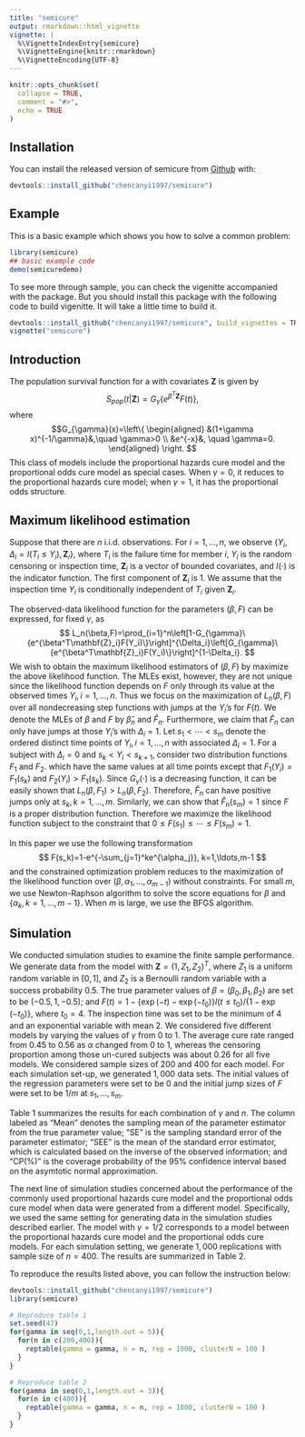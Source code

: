 ```yaml
---
title: "semicure"
output: rmarkdown::html_vignette
vignette: |
  %\VignetteIndexEntry{semicure} 
  %\VignetteEngine{knitr::rmarkdown} 
  %\VignetteEncoding{UTF-8}
---
```


```r
knitr::opts_chunk$set(
  collapse = TRUE,
  comment = "#>",
  echo = TRUE
)
```

## Installation

You can install the released version of semicure from [Github](https://github.com/chencanyi1997/semicure) with:

``` r
devtools::install_github("chencanyi1997/semicure")
```

## Example

This is a basic example which shows you how to solve a common problem:

```r
library(semicure)
## basic example code
demo(semicuredemo)
```

To see more through sample, you can check the vigenitte accompanied with the package. But you should install this package with the following code to build vigenitte. It will take a little time to build it.
```r
devtools::install_github("chencanyi1997/semicure", build_vignettes = TRUE, force = TRUE)
vignette("semicure")
```

## Introduction
The population survival function for a with covariates $\mathbf{Z}$ is given by
$$
S_{pop}(t|\mathbf{Z})=G_{\gamma}\{e^{\beta^T\mathbf{Z}}F(t)\},
$$
where
$$G_{\gamma}(x)=\left\{
\begin{aligned}
&(1+\gamma x)^{-1/\gamma}&,\quad \gamma>0 \\
&e^{-x}&, \quad \gamma=0.
\end{aligned}
\right.
$$
This class of models include the proportional hazards cure model and the proportional odds cure model as special cases. When $\gamma=0$, it reduces to the proportional hazards cure model; when $\gamma=1$, it has the proportional odds structure.

## Maximum likelihood estimation
Suppose that there are $n$ i.i.d. observations. For $i=1,\ldots,n$, we observe $\{Y_i,\Delta_i=I(T_i \leq Y_i),\mathbf{Z}_i\}$, where $T_i$ is the failure time for member $i$, $Y_i$ is the random censoring or inspection time,
$\mathbf{Z}_i$ is a vector of bounded covariates, and $I(\cdot)$ is the indicator function. The first component of $\mathbf{Z}_i$ is $1$. We assume that the inspection time $Y_i$ is conditionally independent of $T_i$ given $\mathbf{Z}_i$.

The observed-data likelihood function for the parameters $(\beta,F)$ can be expressed, for fixed $\gamma$, as
$$
L_n(\beta,F)=\prod_{i=1}^n\left[1-G_{\gamma}\{e^{\beta^T\mathbf{Z}_i}F(Y_i)\}\right]^{\Delta_i}\left[G_{\gamma}\{e^{\beta^T\mathbf{Z}_i}F(Y_i)\}\right]^{1-\Delta_i}.
$$
We wish to obtain the maximum likelihood estimators of $(\beta,F)$ by maximize the above likelihood function. The MLEs exist, however, they are not unique since the likelihood function depends on $F$ only through its value at the observed times $Y_i,i=1,\ldots,n$. Thus we focus on the maximization of $L_n(\beta,F)$ over all nondecreasing step functions with jumps at the $Y_i$'s for $F(t)$. We denote the MLEs of $\beta$ and $F$ by $\hat{\beta}_n$ and $\hat{F}_n$. Furthermore, we claim that $\hat{F}_n$ can only have jumps at those $Y_i$'s with $\Delta_i=1$. Let $s_1<\cdots<s_m$ denote the ordered distinct time points of $Y_i,i=1,\ldots,n$ with associated $\Delta_i=1$. For a subject with $\Delta_i=0$ and $s_k<Y_i<s_{k+1}$, consider two distribution functions $F_1$ and $F_2$. which have the same values at all time points except that $F_1(Y_i)=F_1(s_k)$ and $F_2(Y_i)>F_1(s_k)$. Since $G_{\gamma}(\cdot)$ is a decreasing function, it can be easily shown that $L_n(\beta,F_1)>L_n(\beta,F_2)$. Therefore, $\hat{F}_n$ can have positive jumps only at $s_k,k=1,\ldots,m$. Similarly, we can show that $\hat{F}_n(s_m)=1$ since $F$ is a proper distribution function. Therefore we maximize the likelihood function subject to the constraint that $0\leq F(s_1)\leq \cdots \leq F(s_m)=1$.

In this paper we use the following transformation
$$
F(s_k)=1-e^{-\sum_{j=1}^ke^{\alpha_j}}, k=1,\ldots,m-1
$$
and the constrained optimization problem reduces to the maximization of the likelihood function over $(\beta,\alpha_1,\ldots,\alpha_{m-1})$ without constraints. For small $m$, we use Newton-Raphson algorithm to solve the score equations for $\beta$ and $\{\alpha_k,k=1,\ldots,m-1\}$. When $m$ is large, we use the BFGS algorithm.

## Simulation
We conducted simulation studies to examine the finite sample performance. We generate data from the model with $\mathbf{Z}=(1,Z_1,Z_2)^T$, where $Z_1$ is a uniform random variable in $[0,1]$, and $Z_2$ is a Bernoulli random variable with a success probability $0.5$. The true parameter values of $\beta=(\beta_0,\beta_1,\beta_2)$ are set to be $(-0.5,1,-0.5)$; and $F(t)=1-\{\exp(-t)-\exp(-t_0)\}I(t\leq t_0)/\{1-\exp(-t_0)\}$, where $t_0=4$. The inspection time was set to be the minimum of $4$ and an exponential variable with mean $2$. We considered five different models by varying the values of $\gamma$ from $0$ to $1$. The average cure rate ranged from $0.45$ to $0.56$ as $\alpha$ changed from $0$ to $1$, whereas the censoring proportion among those un-cured subjects was about $0.26$ for all five models. We considered sample sizes of $200$ and $400$ for each model. For each simulation set-up, we generated $1,000$ data sets. The initial values of the regression parameters were set to be $0$ and the initial jump sizes of $F$ were set to be $1/m$ at $s_1,\ldots,s_m$.

Table $1$ summarizes the results for each combination of $\gamma$ and $n$. The column labeled as "Mean" denotes the sampling mean of the parameter estimator from the true parameter value; "SE" is the sampling standard error of the parameter estimator; "SEE" is the mean of the standard error estimator, which is calculated based on the inverse of the observed information; and "CP(%)" is the coverage probability of the $95\%$ confidence interval based on the asymtotic normal approximation.


\begin{table}[htbp]
  \centering
    \begin{tabular}{rrlrlrrr}
    \multicolumn{8}{c}{Table1} \\
    \multicolumn{1}{l}{model} & \multicolumn{1}{l}{n} & parameter & \multicolumn{1}{l}{true value} & estimate & \multicolumn{1}{l}{SE} & \multicolumn{1}{l}{SEE} & \multicolumn{1}{l}{CP$(\%)$} \\
    \multicolumn{1}{l}{$\gamma=0$} & 200   & $\beta_1$ & 1     & 1.068938 & 0.4695524 & 0.4364619 & 0.939      \\
          &       & $\beta_2$ & -0.5  & -0.521181 & 0.2584653 & 0.2504274 & 0.937   \\
          & 400   & $\beta_1$ & 1     & 1.0505945 & 0.3250769 & 0.3089951 & 0.930   \\
          &       & $\beta_2$ & -0.5  & -0.5291623 & 0.1774480 & 0.1772027 & 0.954    \\
    \multicolumn{1}{l}{$\gamma=0.25$} & 200   & $\beta_1$ & 1     &  1.0264490 & 0.4101531 & 0.4171355 & 0.953   \\
          &       & $\beta_2$ & -0.5  & -0.5176226 & 0.2447230 & 0.2379094 & 0.943    \\
          & 400   & $\beta_1$ & 1     & 1.0093284 & 0.2932090 & 0.2886965 & 0.951    \\
          &       & $\beta_2$ & -0.5  & -0.5001677 & 0.1696949 & 0.1650536 & 0.948   \\
    0.5   & 200   & $\beta_1$ & 1     & 1.0358903 & 0.4981050 & 0.4751191 & 0.936    \\
          &       & $\beta_2$ & -0.5  & -0.5216513 & 0.2753877 & 0.2711459 & 0.952   \\
          & 400   & $\beta_1$ & 1     & 1.0075626 & 0.3348825 & 0.3261635 & 0.950   \\
          &       & $\beta_2$ & -0.5  & -0.5029296 & 0.1911795 & 0.1868073 & 0.944   \\
    0.75  & 200   & $\beta_1$ & 1     & 1.0402364 & 0.5617290 & 0.5317107 & 0.942      \\
          &       & $\beta_2$ & -0.5  & -0.5221529 & 0.3055167 & 0.3035736 & 0.952      \\
          & 400   & $\beta_1$ & 1     & 1.0539893 & 0.3814576 & 0.3710310 & 0.950      \\
          &       & $\beta_2$ & -0.5  & -0.5212664 & 0.2201302 & 0.2120356 & 0.939      \\
    \multicolumn{1}{l}{$\gamma=1$} & 200   & $\beta_1$ & 1     & 1.0507689 & 0.6450372 & 0.5942043 & 0.935    \\
          &       & $\beta_2$ & -0.5  & -0.5344726 & 0.3497060 & 0.3396732 & 0.942      \\
          & 400   & $\beta_1$ & 1     & 1.014476 & 0.4120969 & 0.4131133 & 0.957       \\
          &       & $\beta_2$ & -0.5  & -0.507400 & 0.2363958 & 0.2367635 & 0.950        \\
    \end{tabular}
\end{table}

The next line of simulation studies concerned about the performance of the commonly used proportional hazards cure model and the proportional odds cure model when data were generated from a different model. Specifically, we used the same setting for generating data in the simulation studies described earlier. The model with $\gamma=1/2$ corresponds to a model between the proportional hazards cure model and the proportional odds cure models. For each simulation setting, we generate $1,000$ replications with sample size of $n=400$. The results are summarized in Table $2$.


\begin{table}[htbp]
  \centering
    \begin{tabular}{rrlrlrrr}
    \multicolumn{8}{c}{Table2} \\
    \multicolumn{1}{l}{model} & \multicolumn{1}{l}{n} & parameter & \multicolumn{1}{l}{true value} & estimate & \multicolumn{1}{l}{SE} & \multicolumn{1}{l}{SEE} & \multicolumn{1}{l}{CP$(\%)$} \\
    1     & 400   & $\beta_1$ & 1     & 1.3937307 & 0.4186538 & 0.4096311 & 0.851   \\
          &       & $\beta_2$ & -0.5  & -0.6962886 & 0.2386292 & 0.2333729 & 0.874  \\
          &       &       &       &       &       &       &  \\
          &       &       &       &       &       &       &  \\
    2     & 400   & $\beta_1$ & 1     & 0.8187535 & 0.3240014 & 0.3309839 & 0.920   \\
          &       & $\beta_2$ & -0.5  & -0.4125800 & 0.1921661 & 0.1912553 & 0.915   \\
          &       &       &       &       &       &       &  \\
          &       &       &       &       &       &       &  \\
    3     & 400   & $\beta_1$ & 1     & 0.8513955 & 0.2909752 & 0.2779960 & 0.908   \\
          &       & $\beta_2$ & -0.5  & -0.4353248 & 0.1677679 & 0.1600703 & 0.929   \\
          &       &       &       &       &       &       &  \\
          &       &       &       &       &       &       &  \\
    4     & 400   & $\beta_1$ & 1     & 1.1673069 & 0.3901373 & 0.3818890 & 0.930   \\
          &       & $\beta_2$ & -0.5  & -0.5868782 & 0.2230797 & 0.2181379 & 0.931   \\
    \end{tabular}%
\end{table}

To reproduce the results listed above, you can follow the instruction below:
```r
devtools::install_github("chencanyi1997/semicure")
library(semicure)

# Reproduce table 1
set.seed(47)
for(gamma in seq(0,1,length.out = 5)){
  for(n in c(200,400)){
    reptable(gamma = gamma, n = n, rep = 1000, clusterN = 100 )
  }
}

# Reproduce table 2
for(gamma in seq(0,1,length.out = 3)){
  for(n in c(400)){
    reptable(gamma = gamma, n = n, rep = 1000, clusterN = 100 )
  }
}
```

